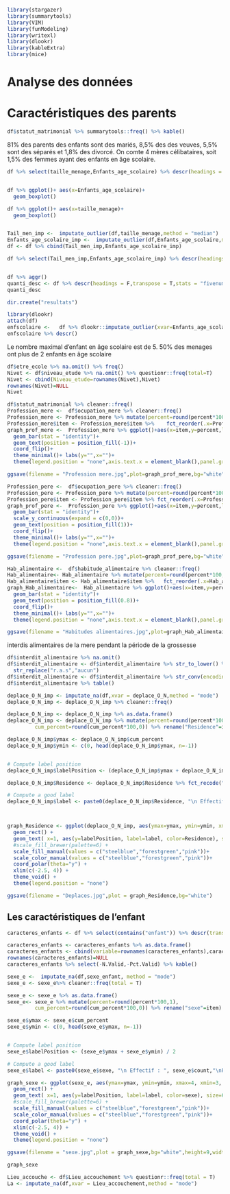 
```r
library(stargazer)
library(summarytools)
library(VIM)
library(funModeling)
library(writexl)
library(dlookr)
library(kableExtra)
library(mice)
```


# Analyse des données

# Caractéristiques des parents

```r
df$statut_matrimonial %>% summarytools::freq() %>% kable()

```

81% des parents des enfants sont des mariés, 8,5% des des veuves, 5,5% sont des séparés et 1,8% des divorcé. On comte 4 mères célibataires, soit 1,5% des femmes ayant des enfants en âge scolaire.



```r
df %>% select(taille_menage,Enfants_age_scolaire) %>% descr(headings = F,transpose = T,stats="common") %>% kable(digits = 2)


df %>% ggplot()+ aes(x=Enfants_age_scolaire)+
  geom_boxplot()

df %>% ggplot()+ aes(x=taille_menage)+
  geom_boxplot()


Tail_men_imp <-  imputate_outlier(df,taille_menage,method = "median") 
Enfants_age_scolaire_imp <-  imputate_outlier(df,Enfants_age_scolaire,method = "median")
df <- df %>% cbind(Tail_men_imp,Enfants_age_scolaire_imp)

df %>% select(Tail_men_imp,Enfants_age_scolaire_imp) %>% descr(headings = F,transpose = T,stats="common") %>% kable(digits = 2)



```


```r

df %>% aggr()
quanti_desc <- df %>% descr(headings = F,transpose = T,stats = "fivenum") %>% kable()
quanti_desc

```
```r
dir.create("resultats")
```



```r
library(dlookr)
attach(df)
enfscolaire <-   df %>% dlookr::imputate_outlier(xvar=Enfants_age_scolaire ,method = "capping") 
enfscolaire %>% descr()
```
Le nombre maximal d'enfant en âge scolaire est de 5. 50% des menages ont plus de 2 enfants en âge scolaire





```r
df$etre_ecole %>% na.omit() %>% freq()
Nivet <- df$niveau_etude %>% na.omit() %>% questionr::freq(total=T)
Nivet <- cbind(Niveau_etude=rownames(Nivet),Nivet)
rownames(Nivet)=NULL
Nivet


```


```r
df$statut_matrimonial %>% cleaner::freq()
Profession_mere <-  df$ocupation_mere %>% cleaner::freq()
Profession_mere <- Profession_mere %>% mutate(percent=round(percent*100,2))
Profession_mere$item <- Profession_mere$item %>%    fct_reorder(.x=Profession_mere$percent)
graph_prof_mere <-  Profession_mere %>% ggplot()+aes(x=item,y=percent,label=paste0(percent,"%"),fill=item)+
  geom_bar(stat = "identity")+
  geom_text(position = position_fill(-1))+
  coord_flip()+
  theme_minimal()+ labs(y="",x="")+
  theme(legend.position = "none",axis.text.x = element_blank(),panel.grid = element_blank())

ggsave(filename = "Profession mere.jpg",plot=graph_prof_mere,bg="white",height = 3)
```


```r
Profession_pere <-  df$ocupation_pere %>% cleaner::freq()
Profession_pere <- Profession_pere %>% mutate(percent=round(percent*100,2))
Profession_pere$item <- Profession_pere$item %>% fct_reorder(.x=Profession_pere$percent)
graph_prof_pere <-  Profession_pere %>% ggplot()+aes(x=item,y=percent,label=paste0(percent,"%"),fill=item)+
  geom_bar(stat = "identity")+
  scale_y_continuous(expand = c(0,0))+
  geom_text(position = position_fill(1))+
  coord_flip()+
  theme_minimal()+ labs(y="",x="")+
  theme(legend.position = "none",axis.text.x = element_blank(),panel.grid = element_blank())

ggsave(filename = "Profession pere.jpg",plot=graph_prof_pere,bg="white",height = 3)
```


```r

Hab_alimentaire <-  df$habitude_alimentaire %>% cleaner::freq()
Hab_alimentaire<- Hab_alimentaire %>% mutate(percent=round(percent*100,1))
Hab_alimentaire$item <- Hab_alimentaire$item %>%   fct_reorder(.x=Hab_alimentaire$percent)
graph_Hab_alimentaire<-  Hab_alimentaire %>% ggplot()+aes(x=item,y=percent,label=paste0(percent,"%"),fill=item)+
  geom_bar(stat = "identity")+
  geom_text(position = position_fill(0.8))+
  coord_flip()+
  theme_minimal()+ labs(y="",x="")+
  theme(legend.position = "none",axis.text.x = element_blank(),panel.grid = element_blank())

ggsave(filename = "Habitudes alimentaires.jpg",plot=graph_Hab_alimentaire,bg="white",height = 2.5)
```

interdis alimentaires de la mere pendant la période de la  grossesse
```r
df$interdit_alimentaire %>% na.omit()
df$interdit_alimentaire <- df$interdit_alimentaire %>% str_to_lower() %>% str_replace("rien","aucun") %>% 
  str_replace("r.a.s","aucun")
df$interdit_alimentaire <- df$interdit_alimentaire %>% str_conv(encoding = "utf-8")
df$interdit_alimentaire %>% table()
```


```r
deplace_O_N_imp <- imputate_na(df,xvar = deplace_O_N,method = "mode")
deplace_O_N_imp <- deplace_O_N_imp %>% cleaner::freq()

```


```r

deplace_O_N_imp <- deplace_O_N_imp %>% as.data.frame()
deplace_O_N_imp <- deplace_O_N_imp %>% mutate(percent=round(percent*100,1),
         cum_percent=round(cum_percent*100,0)) %>% rename("Residence"=item)

deplace_O_N_imp$ymax <- deplace_O_N_imp$cum_percent
deplace_O_N_imp$ymin <- c(0, head(deplace_O_N_imp$ymax, n=-1))


# Compute label position
deplace_O_N_imp$labelPosition <- (deplace_O_N_imp$ymax + deplace_O_N_imp$ymin) / 2

deplace_O_N_imp$Residence <- deplace_O_N_imp$Residence %>% fct_recode("Déplacé"="Oui","Resident"="Non")

# Compute a good label
deplace_O_N_imp$label <- paste0(deplace_O_N_imp$Residence, "\n Effectif : ", deplace_O_N_imp$count,"\nPourcentage: ",deplace_O_N_imp$percent,"%")



graph_Residence <- ggplot(deplace_O_N_imp, aes(ymax=ymax, ymin=ymin, xmax=4, xmin=3, fill=Residence)) +
  geom_rect() +
  geom_text( x=1, aes(y=labelPosition, label=label, color=Residence), size=6) +
  #scale_fill_brewer(palette=6) +
  scale_fill_manual(values = c("steelblue","forestgreen","pink"))+
  scale_color_manual(values = c("steelblue","forestgreen","pink"))+
  coord_polar(theta="y") +
  xlim(c(-2.5, 4)) +
  theme_void() +
  theme(legend.position = "none")

ggsave(filename = "Deplaces.jpg",plot = graph_Residence,bg="white")

```


## Les caractéristiques de l'enfant

```r
caracteres_enfants <- df %>% select(contains("enfant")) %>% descr(transpose = T,stats = "common",headings = T)

caracteres_enfants <- caracteres_enfants %>% as.data.frame()
caracteres_enfants <- cbind(variable=rownames(caracteres_enfants),caracteres_enfants)
rownames(caracteres_enfants)=NULL
caracteres_enfants %>% select(-N.Valid,-Pct.Valid) %>% kable()

```

```r
sexe_e <-  imputate_na(df,sexe_enfant, method = "mode")
sexe_e <- sexe_e%>% cleaner::freq(total = T)

sexe_e <- sexe_e %>% as.data.frame()
sexe_e<- sexe_e %>% mutate(percent=round(percent*100,1),
         cum_percent=round(cum_percent*100,0)) %>% rename("sexe"=item)

sexe_e$ymax <- sexe_e$cum_percent
sexe_e$ymin <- c(0, head(sexe_e$ymax, n=-1))


# Compute label position
sexe_e$labelPosition <- (sexe_e$ymax + sexe_e$ymin) / 2

# Compute a good label
sexe_e$label <- paste0(sexe_e$sexe, "\n Effectif : ", sexe_e$count,"\nPourcentage: ",sexe_e$percent,"%")

graph_sexe <- ggplot(sexe_e, aes(ymax=ymax, ymin=ymin, xmax=4, xmin=3, fill=sexe)) +
  geom_rect() +
  geom_text( x=1, aes(y=labelPosition, label=label, color=sexe), size=6) +
  #scale_fill_brewer(palette=6) +
  scale_fill_manual(values = c("steelblue","forestgreen","pink"))+
  scale_color_manual(values = c("steelblue","forestgreen","pink"))+
  coord_polar(theta="y") +
  xlim(c(-2.5, 4)) +
  theme_void() +
  theme(legend.position = "none")

ggsave(filename = "sexe.jpg",plot = graph_sexe,bg="white",height=9,width = 9)

graph_sexe
```




```r
Lieu_accouche <- df$Lieu_accouchement %>% questionr::freq(total = T)
La <- imputate_na(df,xvar = Lieu_accouchement,method = "mode")
```

